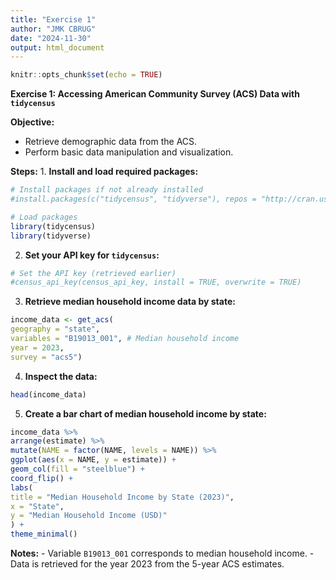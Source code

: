 ```yaml
---
title: "Exercise 1"
author: "JMK CBRUG"
date: "2024-11-30"
output: html_document
---
```


```r
knitr::opts_chunk$set(echo = TRUE)
```

**Exercise 1: Accessing American Community Survey (ACS) Data with `tidycensus`**

**Objective:**

- Retrieve demographic data from the ACS.
- Perform basic data manipulation and visualization.

**Steps:**
1. **Install and load required packages:**
```r
# Install packages if not already installed
#install.packages(c("tidycensus", "tidyverse"), repos = "http://cran.us.r-project.org")

# Load packages
library(tidycensus)
library(tidyverse)
```

2. **Set your API key for `tidycensus`:**
```r
# Set the API key (retrieved earlier)
#census_api_key(census_api_key, install = TRUE, overwrite = TRUE)
```

3. **Retrieve median household income data by state:**
```r
income_data <- get_acs(
geography = "state",
variables = "B19013_001", # Median household income
year = 2023,
survey = "acs5")
```

4. **Inspect the data:**
```r
head(income_data)
```

5. **Create a bar chart of median household income by state:**
```r
income_data %>%
arrange(estimate) %>%
mutate(NAME = factor(NAME, levels = NAME)) %>%
ggplot(aes(x = NAME, y = estimate)) +
geom_col(fill = "steelblue") +
coord_flip() +
labs(
title = "Median Household Income by State (2023)",
x = "State",
y = "Median Household Income (USD)"
) +
theme_minimal()
```

**Notes:**
- Variable `B19013_001` corresponds to median household income.
- Data is retrieved for the year 2023 from the 5-year ACS estimates.


